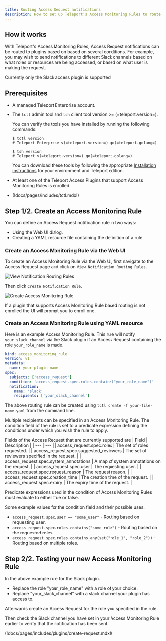 ```yaml
---
title: Routing Access Request notifications
description: How to set up Teleport's Access Monitoring Rules to route Access Request notifications
---
```


## How it works

With Teleport's Access Monitoring Rules, Access Request notifications
can be routed to plugins based on based on several conditions.
For example, you may wish to send notifications to different Slack channels
based on what roles or resources are being accessed, or based on what user
is making the request.

Currently only the Slack access plugin is supported.

## Prerequisites

- A managed Teleport Enterprise account.

- The `tctl` admin tool and `tsh` client tool version >= (=teleport.version=).

  You can verify the tools you have installed by running the following commands:

  ```code
  $ tctl version
  # Teleport Enterprise v(=teleport.version=) go(=teleport.golang=)
  
  $ tsh version
  # Teleport v(=teleport.version=) go(=teleport.golang=)
  ```

  You can download these tools by following the appropriate [Installation 
  instructions](../../../../get-started/download-install/installation.mdx) for your environment and Teleport edition.

- At least one of the Teleport Access Plugins that support Access Monitoring Rules is enrolled.

- (!docs/pages/includes/tctl.mdx!)

## Step 1/2. Create an Access Monitoring Rule

You can define an Access Request notification rule in two ways:
- Using the Web UI dialog.
- Creating a YAML resource file containing the definition of a rule.

### Create an Access Monitoring Rule via the Web UI

To create an Access Monitoring Rule via the Web UI, first navigate to
the Access Request page and click on `View Notification Routing Rules`.

![View Notification Routing Rules](../../../../../img/enterprise/plugins/access_monitoring_rules/view_routing_rules.png)

Then click `Create Notification Rule`.

![Create Access Monitoring Rule](../../../../../img/enterprise/plugins/access_monitoring_rules/access_monitoring_rule_ui.png)

If a plugin that supports Access Monitoring Rule based routing is not enrolled
the UI will prompt you to enroll one.

### Create an Access Monitoring Rule using YAML resource

Here is an example Access Monitoring Rule. This rule will notify `your_slack_channel`
via the Slack plugin if an Access Request containing the role `your_role_name` is
made.

```yaml
kind: access_monitoring_rule
version: v1
metadata:
  name: your-plugin-name
spec:
  subjects: ['access_request']
  condition: 'access_request.spec.roles.contains("your_role_name")'
  notification:
    name: 'slack'
    recipients: ['your_slack_channel']
```

The above routing rule can be created using `tctl create -f your-file-name.yaml`
from the command line.

Multiple recipients can be specified in an Access Monitoring Rule.
The condition field of the rule is set to a predicate expression defining the conditions
under which you wish the rule to apply.

Fields of the Access Request that are currently supported are
| Field | Description |
| --- | --- |
| access_request.spec.roles | The set of roles requested. |
| access_request.spec.suggested_reviewers | The set of reviewers specified in the request. |
| access_request.spec.system_annotations | A map of system annotations on the request. |
| access_request.spec.user | The requesting user. |
| access_request.spec.request_reason | The request reason. |
| access_request.spec.creation_time | The creation time of the request. |
| access_request.spec.expiry | The expiry time of the request. |

Predicate expressions used in the condition of Access Monitoring Rules must evaluate to
either true or false.

Some example values for the condition field and their possible uses.
- `access_request.spec.user == "some_user"` - Routing based on requesting user.
- `access_request.spec.roles.contains("some_role")` - Routing based on the requested roles.
- `access_request.spec.roles.contains_any(set("role_1", "role_2"))` - Routing based on multiple roles.

## Step 2/2. Testing your new Access Monitoring Rule

In the above example rule for the Slack plugin.
- Replace the role "your_role_name" with a role of your choice.
- Replace "your_slack_channel" with a slack channel your plugin has access to.

Afterwards create an Access Request for the role you specified in the rule.

Then check the Slack channel you have set in your Access Monitoring Rule earlier to
verify that the notification has been sent.

(!docs/pages/includes/plugins/create-request.mdx!)
